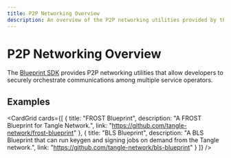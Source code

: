 ```yaml
---
title: P2P Networking Overview
description: An overview of the P2P networking utilities provided by the blueprint SDK.
---
```



# P2P Networking Overview

The [Blueprint SDK](../gadget-sdk) provides P2P networking utilities that allow developers to securely orchestrate
communications among multiple service operators.

## Examples

<CardGrid
    cards={[
        {
            title: "FROST Blueprint",
            description: "A FROST Blueprint for Tangle Network.",
            link: "https://github.com/tangle-network/frost-blueprint"
        },
        {
            title: "BLS Blueprint",
            description: "A BLS Blueprint that can run keygen and signing jobs on demand from the Tangle network.",
            link: "https://github.com/tangle-network/bls-blueprint"
        }
    ]}
/>
